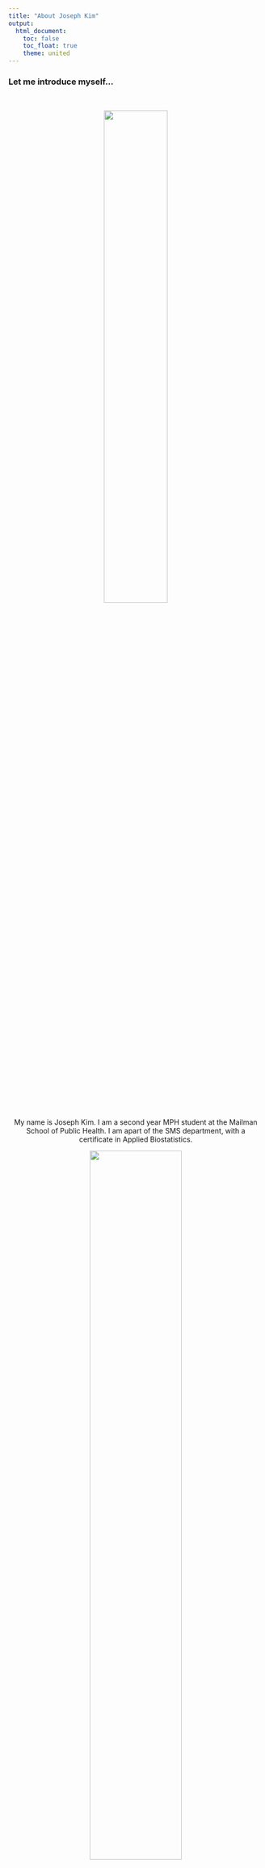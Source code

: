 ```yaml
---
title: "About Joseph Kim"
output: 
  html_document:
    toc: false
    toc_float: true
    theme: united
---
```


### Let me introduce myself...
  
&nbsp;

<center> <img src="hi.gif" style="width:50%">
<br>
<center>

&nbsp;

My name is Joseph Kim. I am a second year MPH student at the Mailman School of Public Health. I am apart of the SMS department, with a certificate in Applied Biostatistics. 

<center><img src="mailman.png" style="width:60%">
<br>
<center>

I am originally from New Jersey, right across the George Washington Bridge. I went to undergrad at Wesleyan Univeristy in Middletown,CT and also spent time as a public school teacher in New Haven, CT. 

  
&nbsp;

<center><img src="gwb.jpg" style="width:75%">
<br>
<center>

  
&nbsp;

I am intereted in a career in data science, specifically in regards to quantitative research resolving nutrition and obesity. 